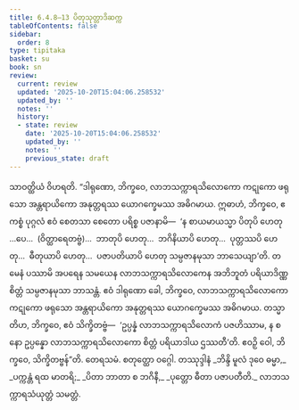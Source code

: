 ```yaml
---
title: 6.4.8–13 ပိတုသုတ္တာဒိဆက္က
tableOfContents: false
sidebar:
  order: 8
type: tipitaka
basket: su
book: sn
review:
  current: review
  updated: '2025-10-20T15:04:06.258532'
  updated_by: ''
  notes: ''
  history:
  - state: review
    date: '2025-10-20T15:04:06.258532'
    updated_by: ''
    notes: ''
    previous_state: draft
---
```



<DynamicBreadcrumb />


<ReviewStatus review={frontmatter.review} showDetails={true} />

<HypothesisAnnotation frontmatter={frontmatter} />

<Division number="187" book="sn" e="ch" v="18" p="307">

<Paragraph number="1105" book="sn">
သာဝတ္ထိယံ ဝိဟရတိ. “ဒါရုဏော, ဘိက္ခဝေ, လာဘသက္ကာရသိလောကော ကဋုကော ဖရုသော အန္တရာယိကော အနုတ္တရဿ ယောဂက္ခေမဿ အဓိဂမာယ. ဣဓာဟံ, ဘိက္ခဝေ, ဧကစ္စံ ပုဂ္ဂလံ ဧဝံ စေတသာ စေတော ပရိစ္စ ပဇာနာမိ—  ‘န စာယမာယသ္မာ ပိတုပိ ဟေတု …ပေ…  (ဝိတ္ထာရေတဗ္ဗံ)…  ဘာတုပိ ဟေတု…  ဘဂိနိယာပိ ဟေတု…  ပုတ္တဿပိ ဟေတု…  ဓီတုယာပိ ဟေတု…  ပဇာပတိယာပိ ဟေတု သမ္ပဇာနမုသာ ဘာသေယျာ’တိ. တမေနံ ပဿာမိ အပရေန သမယေန လာဘသက္ကာရသိလောကေန အဘိဘူတံ ပရိယာဒိဏ္ဏစိတ္တံ သမ္ပဇာနမုသာ ဘာသန္တံ. ဧဝံ ဒါရုဏော ခေါ, ဘိက္ခဝေ, လာဘသက္ကာရသိလောကော ကဋုကော ဖရုသော အန္တရာယိကော အနုတ္တရဿ ယောဂက္ခေမဿ အဓိဂမာယ. တသ္မာတိဟ, ဘိက္ခဝေ, ဧဝံ သိက္ခိတဗ္ဗံ—  ‘ဥပ္ပန္နံ လာဘသက္ကာရသိလောကံ ပဇဟိဿာမ, န စ နော ဥပ္ပန္နော လာဘသက္ကာရသိလောကော စိတ္တံ ပရိယာဒါယ ဌဿတီ’တိ. ဧဝဉှိ ဝေါ, ဘိက္ခဝေ, သိက္ခိတဗ္ဗန်”တိ.

</Paragraph>
</Division>

<Paragraph number="1106" type="center" book="sn">
တေရသမံ.



</Paragraph>

<Paragraph number="1107" type="center" book="sn">
စတုတ္ထော ဝဂ္ဂေါ.



</Paragraph>

<Paragraph number="1108" type="center" book="sn">
တဿုဒ္ဒါနံ


</Paragraph>

<Paragraph number="1109" type="verses" book="sn">
_ဘိန္ဒိ မူလံ ဒုဝေ ဓမ္မာ,_  
_ပက္ကန္တံ ရထ မာတရိ;_  
_ပိတာ ဘာတာ စ ဘဂိနီ,_  
_ပုတ္တော ဓီတာ ပဇာပတီတိ._  


</Paragraph>

<Paragraph number="1110" type="center" book="sn">
လာဘသက္ကာရသံယုတ္တံ သမတ္တံ.
</Paragraph>